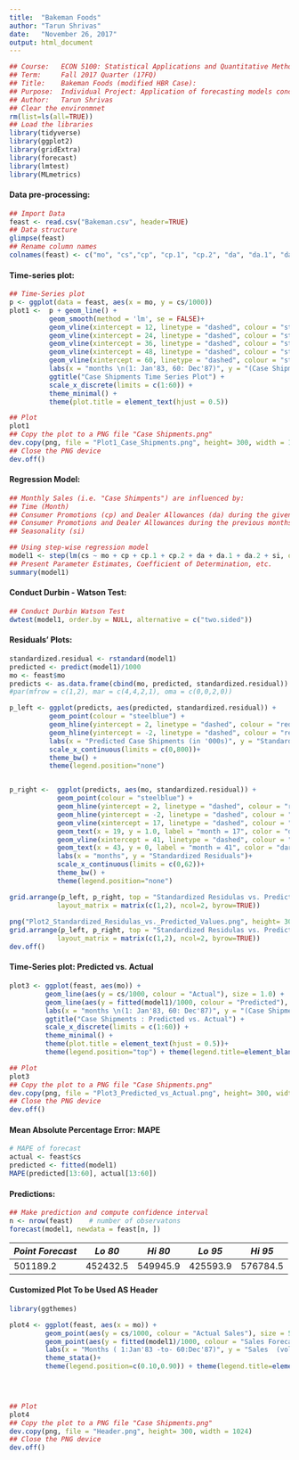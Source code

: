 ---
title:  "Bakeman Foods"
author: "Tarun Shrivas"
date:   "November 26, 2017"
output: html_document
---

```{r echo = FALSE, message = FALSE, warning = FALSE, results = "hide"}

## Course:   ECON 5100: Statistical Applications and Quantitative Methods 
## Term:     Fall 2017 Quarter (17FQ)
## Title:    Bakeman Foods (modified HBR Case):     
## Purpose:  Individual Project: Application of forecasting models concepts  trend, seasonality, cyclicity                  
## Author:   Tarun Shrivas
## Clear the environmnet  
rm(list=ls(all=TRUE))
## Load the libraries   
library(tidyverse)
library(ggplot2)
library(gridExtra)
library(forecast)
library(lmtest)
library(MLmetrics)
```

#### Data pre-processing:  

```{r,message = FALSE, warning = FALSE}
## Import Data
feast <- read.csv("Bakeman.csv", header=TRUE)
## Data structure
glimpse(feast)
## Rename column names
colnames(feast) <- c("mo", "cs","cp", "cp.1", "cp.2", "da", "da.1", "da.2", "si")
```

#### Time-series plot:  

```{r,message = FALSE, warning = FALSE}

## Time-Series plot 
p <- ggplot(data = feast, aes(x = mo, y = cs/1000)) 
plot1 <-  p + geom_line() + 
          geom_smooth(method = 'lm', se = FALSE)+ 
          geom_vline(xintercept = 12, linetype = "dashed", colour = "steelblue")+
          geom_vline(xintercept = 24, linetype = "dashed", colour = "steelblue")+
          geom_vline(xintercept = 36, linetype = "dashed", colour = "steelblue")+
          geom_vline(xintercept = 48, linetype = "dashed", colour = "steelblue")+
          geom_vline(xintercept = 60, linetype = "dashed", colour = "steelblue")+
          labs(x = "months \n(1: Jan'83, 60: Dec'87)", y = "(Case Shipments)months (in '000s)")+  
          ggtitle("Case Shipments Time Series Plot") + 
          scale_x_discrete(limits = c(1:60)) +  
          theme_minimal() +
          theme(plot.title = element_text(hjust = 0.5)) 

## Plot 
plot1
## Copy the plot to a PNG file "Case Shipments.png"  
dev.copy(png, file = "Plot1_Case_Shipments.png", height= 300, width = 1024)
## Close the PNG device
dev.off()

```


#### Regression Model: 

```{r,message = FALSE, warning = FALSE}

## Monthly Sales (i.e. "Case Shimpents") are influenced by:  
## Time (Month) 
## Consumer Promotions (cp) and Dealer Allowances (da) during the given month
## Consumer Promotions and Dealer Allowances during the previous months (cp.1, cp.2, da.1 and da.2)
## Seasonality (si)

## Using step-wise regression model 
model1 <- step(lm(cs ~ mo + cp + cp.1 + cp.2 + da + da.1 + da.2 + si, data = feast, na.action = na.exclude))
## Present Parameter Estimates, Coefficient of Determination, etc.
summary(model1)

```


#### Conduct Durbin - Watson Test:

```{r,message = FALSE, warning = FALSE}

## Conduct Durbin Watson Test
dwtest(model1, order.by = NULL, alternative = c("two.sided"))

```


#### Residuals' Plots:

```{r,message = FALSE, warning = FALSE}

standardized.residual <- rstandard(model1)
predicted <- predict(model1)/1000
mo <- feast$mo 
predicts <- as.data.frame(cbind(mo, predicted, standardized.residual))
#par(mfrow = c(1,2), mar = c(4,4,2,1), oma = c(0,0,2,0))

p_left <- ggplot(predicts, aes(predicted, standardized.residual)) + 
          geom_point(colour = "steelblue") + 
          geom_hline(yintercept = 2, linetype = "dashed", colour = "red")+
          geom_hline(yintercept = -2, linetype = "dashed", colour = "red")+
          labs(x = "Predicted Case Shipments (in '000s)", y = "Standardized Residuals")+ 
          scale_x_continuous(limits = c(0,800))+
          theme_bw() +       
          theme(legend.position="none") 


p_right <-  ggplot(predicts, aes(mo, standardized.residual)) + 
            geom_point(colour = "steelblue") + 
            geom_hline(yintercept = 2, linetype = "dashed", colour = "red")+
            geom_hline(yintercept = -2, linetype = "dashed", colour = "red")+
            geom_vline(xintercept = 17, linetype = "dashed", colour = "steelblue")+
            geom_text(x = 19, y = 1.0, label = "month = 17", color = "darkgoldenrod4", angle = 90) +             
            geom_vline(xintercept = 41, linetype = "dashed", colour = "steelblue")+
            geom_text(x = 43, y = 0, label = "month = 41", color = "darkgoldenrod4", angle = 90) +  
            labs(x = "months", y = "Standardized Residuals")+ 
            scale_x_continuous(limits = c(0,62))+
            theme_bw() +
            theme(legend.position="none")

grid.arrange(p_left, p_right, top = "Standardized Residulas vs. Predicted Values",
            layout_matrix = matrix(c(1,2), ncol=2, byrow=TRUE))
 
png("Plot2_Standardized_Residulas_vs._Predicted_Values.png", height= 300, width = 1024) 
grid.arrange(p_left, p_right, top = "Standardized Residulas vs. Predicted Values",
            layout_matrix = matrix(c(1,2), ncol=2, byrow=TRUE))
dev.off()

```


#### Time-Series plot: Predicted vs. Actual   

```{r,message = FALSE, warning = FALSE}

plot3 <- ggplot(feast, aes(mo)) + 
         geom_line(aes(y = cs/1000, colour = "Actual"), size = 1.0) + 
         geom_line(aes(y = fitted(model1)/1000, colour = "Predicted"), size = 1.0)+
         labs(x = "months \n(1: Jan'83, 60: Dec'87)", y = "(Case Shipments)months (in '000s)")+  
         ggtitle("Case Shipments : Predicted vs. Actual") + 
         scale_x_discrete(limits = c(1:60)) +  
         theme_minimal() +
         theme(plot.title = element_text(hjust = 0.5))+
         theme(legend.position="top") + theme(legend.title=element_blank())

## Plot 
plot3
## Copy the plot to a PNG file "Case Shipments.png"  
dev.copy(png, file = "Plot3_Predicted_vs_Actual.png", height= 300, width = 1024)
## Close the PNG device
dev.off()

```


#### Mean Absolute Percentage Error: MAPE

```{r,message = FALSE, warning = FALSE}
# MAPE of forecast 
actual <- feast$cs
predicted <- fitted(model1)
MAPE(predicted[13:60], actual[13:60])

```



#### Predictions: 

```{r,message = FALSE, warning = FALSE}
## Make prediction and compute confidence interval
n <- nrow(feast)    # number of observatons 
forecast(model1, newdata = feast[n, ])

```


*Point Forecast* | *Lo 80*   |   *Hi 80*   |  *Lo 95*  |  *Hi 95*    
 ---------------- |  -------  |  --------   |  -------  | ---------
     501189.2     | 452432.5  |  549945.9   |  425593.9 | 576784.5




#### Customized Plot To be Used AS Header  

```{r, message=FALSE, warning=FALSE}
library(ggthemes)

plot4 <- ggplot(feast, aes(x = mo)) + 
         geom_point(aes(y = cs/1000, colour = "Actual Sales"), size = 5, alpha = 1/3) + 
         geom_point(aes(y = fitted(model1)/1000, colour = "Sales Forecast"), size = 5, alpha = 1/3)+
         labs(x = "Months ( 1:Jan'83 -to- 60:Dec'87)", y = "Sales  (volume)")+  
         theme_stata()+
         theme(legend.position=c(0.10,0.90)) + theme(legend.title=element_blank())
         



## Plot 
plot4
## Copy the plot to a PNG file "Case Shipments.png"  
dev.copy(png, file = "Header.png", height= 300, width = 1024)
## Close the PNG device
dev.off()

```




